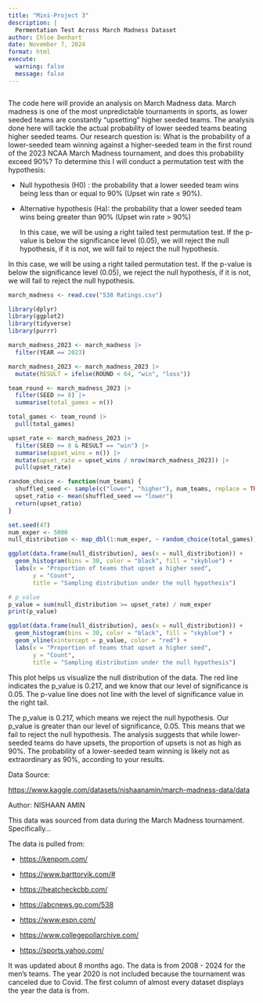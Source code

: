 ```yaml
---
title: "Mini-Project 3"
description: |
  Permentation Test Across March Madness Dataset
author: Chloe Denhart
date: November 7, 2024
format: html
execute: 
  warning: false
  message: false
---
```


![]()

The code here will provide an analysis on March Madness data. March madness is one of the most unpredictable tournaments in sports, as lower seeded teams are constantly "upsetting" higher seeded teams. The analysis done here will tackle the actual probability of lower seeded teams beating higher seeded teams. Our research question is: What is the probability of a lower-seeded team winning against a higher-seeded team in the first round of the 2023 NCAA March Madness tournament, and does this probability exceed 90%? To determine this I will conduct a permutation test with the hypothesis:

-   Null hypothesis (H0) : the probability that a lower seeded team wins being less than or equal to 90% (Upset win rate ≤ 90%).

-   Alternative hypothesis (Ha): the probability that a lower seeded team wins being greater than 90% (Upset win rate \> 90%)

    In this case, we will be using a right tailed test permutation test. If the p-value is below the significance level (0.05), we will reject the null hypothesis, if it is not, we will fail to reject the null hypothesis.

In this case, we will be using a right tailed permutation test. If the p-value is below the significance level (0.05), we reject the null hypothesis, if it is not, we will fail to reject the null hypothesis.

```r
march_madness <- read.csv("538 Ratings.csv")

```

```r
library(dplyr)
library(ggplot2)
library(tidyverse)
library(purrr)
```

```r
march_madness_2023 <- march_madness |>
  filter(YEAR == 2023)
```

```r
march_madness_2023 <- march_madness_2023 |>
  mutate(RESULT = ifelse(ROUND < 64, "win", "loss"))
```

```r
team_round <- march_madness_2023 |>
  filter(SEED >= 8) |>
  summarise(total_games = n())
```

```r
total_games <- team_round |> 
  pull(total_games)
```

```r
upset_rate <- march_madness_2023 |>
  filter(SEED >= 8 & RESULT == "win") |>
  summarise(upset_wins = n()) |>
  mutate(upset_rate = upset_wins / nrow(march_madness_2023)) |>
  pull(upset_rate)
```

```r
random_choice <- function(num_teams) {
  shuffled_seed <- sample(c("lower", "higher"), num_teams, replace = TRUE, prob = c(0.1, 0.9))
  upset_ratio <- mean(shuffled_seed == "lower")
  return(upset_ratio)
}
```

```r
set.seed(47)
num_exper <- 5000
null_distribution <- map_dbl(1:num_exper, ~ random_choice(total_games))
```

```r
ggplot(data.frame(null_distribution), aes(x = null_distribution)) + 
  geom_histogram(bins = 30, color = "black", fill = "skyblue") +
  labs(x = "Proportion of teams that upset a higher seed", 
       y = "Count",
       title = "Sampling distribution under the null hypothesis")

```

```r
# p_value
p_value = sum(null_distribution >= upset_rate) / num_exper
print(p_value)
```

```r
ggplot(data.frame(null_distribution), aes(x = null_distribution)) + 
  geom_histogram(bins = 30, color = "black", fill = "skyblue") +
  geom_vline(xintercept = p_value, color = "red") + 
  labs(x = "Proportion of teams that upset a higher seed", 
       y = "Count",
       title = "Sampling distribution under the null hypothesis")
```

This plot helps us visualize the null distribution of the data. The red line indicates the p_value is 0.217, and we know that our level of significance is 0.05. The p-value line does not line with the level of significance value in the right tail.

The p_value is 0.217, which means we reject the null hypothesis. Our p_value is greater than our level of significance, 0.05. This means that we fail to reject the null hypothesis. The analysis suggests that while lower-seeded teams do have upsets, the proportion of upsets is not as high as 90%. The probability of a lower-seeded team winning is likely not as extraordinary as 90%, according to your results.

Data Source:

<https://www.kaggle.com/datasets/nishaanamin/march-madness-data/data>

Author: NISHAAN AMIN

This data was sourced from data during the March Madness tournament. Specifically...

The data is pulled from:

-   <https://kenpom.com/>

-   <https://www.barttorvik.com/#>

-   <https://heatcheckcbb.com/>

-   <https://abcnews.go.com/538>

-   <https://www.espn.com/>

-   <https://www.collegepollarchive.com/>

-   <https://sports.yahoo.com/>

It was updated about 8 months ago. The data is from 2008 - 2024 for the men's teams. The year 2020 is not included because the tournament was canceled due to Covid. The first column of almost every dataset displays the year the data is from.

